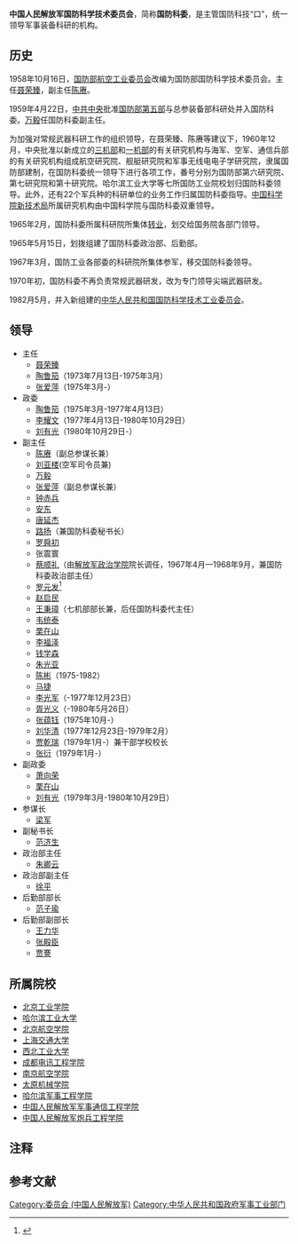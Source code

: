 '''中国人民解放军国防科学技术委员会'''，简称'''国防科委'''，是主管国防科技“口”，统一领导军事装备科研的机构。

== 历史 ==
1958年10月16日，[[国防部航空工业委员会|国防部航空工业委员会]]{{NoteTag|1954年第一届国务院设立的[[中华人民共和国国防部|国防部]]，为虚职单位，是[[中共中央军委|中共中央军委]]对外使用的名义，也用“中国人民解放军”之名代替。}}改编为国防部国防科学技术委员会。主任[[聂荣臻|聂荣臻]]，副主任[[陈赓|陈赓]]。

1959年4月22日，[[中共中央|中共中央]]批准[[国防部第五部|国防部第五部]]与总参装备部科研处并入国防科委。[[万毅|万毅]]任国防科委副主任。

为加强对常规武器科研工作的组织领导，在聂荣臻、陈赓等建议下，1960年12月，中央批准以新成立的[[三机部|三机部]]和[[一机部|一机部]]的有关研究机构与海军、空军、通信兵部的有关研究机构组成航空研究院、舰艇研究院和军事无线电电子学研究院，隶属国防部建制，在国防科委统一领导下进行各项工作，番号分别为国防部第六研究院、第七研究院和第十研究院。哈尔滨工业大学等七所国防工业院校划归国防科委领导。此外，还有22个军兵种的科研单位的业务工作归属国防科委指导。[[中国科学院新技术局|中国科学院新技术局]]所属研究机构由中国科学院与国防科委双重领导。

1965年2月，国防科委所属科研院所集体[[转业|转业]]，划交给国务院各部门领导。

1965年5月15日，划拨组建了国防科委政治部、后勤部。

1967年3月，国防工业各部委的科研院所集体参军，移交国防科委领导。

1970年初，国防科委不再负责常规武器研发，改为专门领导尖端武器研发。

1982月5月，并入新组建的[[中华人民共和国国防科学技术工业委员会|中华人民共和国国防科学技术工业委员会]]。

==领导==
*主任
**[[聂荣臻|聂荣臻]]
**[[陶鲁笳|陶鲁笳]]（1973年7月13日-1975年3月）
**[[张爱萍|张爱萍]]（1975年3月-）
*政委
**[[陶鲁笳|陶鲁笳]]（1975年3月-1977年4月13日）
**[[李耀文|李耀文]]（1977年4月13日-1980年10月29日）
**[[刘有光_(少将)|刘有光]]（1980年10月29日-）
*副主任
**[[陈赓|陈赓]]（副总参谋长兼）
**[[刘亚楼|刘亚楼]](空军司令员兼)
**[[万毅|万毅]]
**[[张爱萍|张爱萍]]（副总参谋长兼）
**[[钟赤兵|钟赤兵]]
**[[安东_(1918年)|安东]]
**[[唐延杰|唐延杰]]
**[[路扬|路扬]]（兼国防科委秘书长）
**[[罗舜初|罗舜初]]
**张震寰
**[[蔡顺礼|蔡顺礼]]（由[[中国人民解放军政治学院|解放军政治学院]]院长调任，1967年4月—1968年9月，兼国防科委政治部主任）
**[[罗元发|罗元发]]<ref>{{Cite web |url=http://china.cnr.cn/news/201009/t20100914_507048922.shtml |title=原国防科学技术委员会顾问罗元发同志10日逝世 |accessdate=2014-09-26 |archive-date=2016-03-07 |archive-url=https://web.archive.org/web/20160307013621/http://china.cnr.cn/news/201009/t20100914_507048922.shtml |dead-url=no }}</ref>
**[[赵启民|赵启民]]
**[[王秉璋|王秉璋]]（七机部部长兼，后任国防科委代主任）
**[[韦统泰|韦统泰]]
**[[栗在山|栗在山]]
**[[李福泽|李福泽]]
**[[钱学森|钱学森]]
**[[朱光亚|朱光亚]]
**[[陈彬_(1919年)|陈彬]]（1975-1982）
**[[马捷_(1923年)|马捷]]
**[[李光军|李光军]]（-1977年12月23日）
**[[胥光义|胥光义]]（-1980年5月26日）
**[[张蕴钰|张蕴钰]]（1975年10月-）
**[[刘华清|刘华清]]（1977年12月23日-1979年2月）
**[[贾乾瑞|贾乾瑞]]（1979年1月-）兼干部学校校长
**[[张衍_(1917年)|张衍]]（1979年1月-）
*副政委
**[[萧向荣|萧向荣]]
**[[栗在山|栗在山]]
**[[刘有光_(少将)|刘有光]]（1979年3月-1980年10月29日）
*参谋长
**[[梁军|梁军]]{{dn|date=11月 2021}}
*副秘书长
**[[范济生|范济生]]
*政治部主任
**[[朱卿云|朱卿云]]
*政治部副主任
**[[徐平|徐平]]
*后勤部部长
**[[范子瑜|范子瑜]]
*后勤部副部长
**[[王力华|王力华]]
**[[张殿臣|张殿臣]]
**[[贾謇|贾謇]]

==所属院校==
*[[北京工业学院|北京工业学院]]
*[[哈尔滨工业大学|哈尔滨工业大学]]
*[[北京航空学院|北京航空学院]]
*[[上海交通大学|上海交通大学]]
*[[西北工业大学|西北工业大学]]
*[[成都电讯工程学院|成都电讯工程学院]]
*[[南京航空学院|南京航空学院]]
*[[太原机械学院|太原机械学院]]
*[[哈尔滨军事工程学院|哈尔滨军事工程学院]]
*[[西军电|中国人民解放军军事通信工程学院]]
*[[南京理工大学|中国人民解放军炮兵工程学院]]
   
== 注释 ==
{{NoteFoot}}

== 参考文献 ==
{{Reflist}}

[[Category:委员会_(中国人民解放军)|Category:委员会 (中国人民解放军)]]
[[Category:中华人民共和国政府军事工业部门|Category:中华人民共和国政府军事工业部门]]